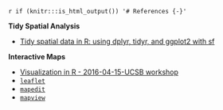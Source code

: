 `r if (knitr:::is_html_output()) '# References {-}'`

**Tidy Spatial Analysis**

- [Tidy spatial data in R: using dplyr, tidyr, and ggplot2 with sf](http://strimas.com/r/tidy-sf/)

**Interactive Maps**

* [Visualization in R - 2016-04-15-UCSB workshop](http://remi-daigle.github.io/2016-04-15-UCSB/viz/)
* [`leaflet`](http://rstudio.github.io/leaflet/)
* [`mapedit`](http://r-spatial.org/r/2017/01/30/mapedit_intro.html)
* [`mapview`](https://r-spatial.github.io/mapview/)

